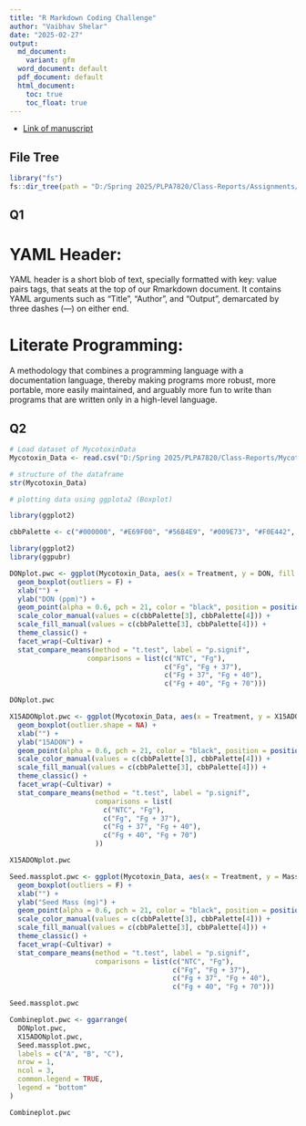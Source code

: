 ```yaml
---
title: "R Markdown Coding Challenge"
author: "Vaibhav Shelar"
date: "2025-02-27"
output:
  md_document:
    variant: gfm
  word_document: default
  pdf_document: default
  html_document: 
    toc: true
    toc_float: true
---
```


- [Link of manuscript](https://doi.org/10.1094/PDIS-06-21-1253-RE)



## File Tree

```r
library("fs")
fs::dir_tree(path = "D:/Spring 2025/PLPA7820/Class-Reports/Assignments/Coding Challnge 4")
```


## Q1
# YAML Header: 
YAML header is a short blob of text, specially formatted with key: 
value pairs tags, that seats at the top of our Rmarkdown document. It contains 
YAML arguments such as "Title", "Author", and "Output", demarcated by three 
dashes (---) on either end. 

# Literate Programming: 
A methodology that combines a programming language with
a documentation language, thereby making programs more robust, more portable, 
more easily maintained, and arguably more fun to write than programs that are 
written only in a high-level language.


## Q2

```r
# Load dataset of MycotoxinData
Mycotoxin_Data <- read.csv("D:/Spring 2025/PLPA7820/Class-Reports/MycotoxinData.csv", na.strings = "na")
```

```r
# structure of the dataframe
str(Mycotoxin_Data)
```

```r
# plotting data using ggplota2 (Boxplot)

library(ggplot2)

cbbPalette <- c("#000000", "#E69F00", "#56B4E9", "#009E73", "#F0E442", "#0072B2", "#D55E00", "#CC79A7")
```

```r
library(ggplot2)
library(ggpubr)
```


```r
DONplot.pwc <- ggplot(Mycotoxin_Data, aes(x = Treatment, y = DON, fill = Cultivar)) +
  geom_boxplot(outliers = F) + 
  xlab("") + 
  ylab("DON (ppm)") + 
  geom_point(alpha = 0.6, pch = 21, color = "black", position = position_jitterdodge()) +
  scale_color_manual(values = c(cbbPalette[3], cbbPalette[4])) +
  scale_fill_manual(values = c(cbbPalette[3], cbbPalette[4])) +
  theme_classic() +
  facet_wrap(~Cultivar) +
  stat_compare_means(method = "t.test", label = "p.signif", 
                   comparisons = list(c("NTC", "Fg"), 
                                      c("Fg", "Fg + 37"), 
                                      c("Fg + 37", "Fg + 40"), 
                                      c("Fg + 40", "Fg + 70")))

DONplot.pwc
```

```r
X15ADONplot.pwc <- ggplot(Mycotoxin_Data, aes(x = Treatment, y = X15ADON, fill = Cultivar)) +
  geom_boxplot(outlier.shape = NA) + 
  xlab("") + 
  ylab("15ADON") + 
  geom_point(alpha = 0.6, pch = 21, color = "black", position = position_jitterdodge()) +
  scale_color_manual(values = c(cbbPalette[3], cbbPalette[4])) +
  scale_fill_manual(values = c(cbbPalette[3], cbbPalette[4])) +
  theme_classic() +
  facet_wrap(~Cultivar) +
  stat_compare_means(method = "t.test", label = "p.signif", 
                     comparisons = list(
                       c("NTC", "Fg"), 
                       c("Fg", "Fg + 37"), 
                       c("Fg + 37", "Fg + 40"), 
                       c("Fg + 40", "Fg + 70")
                     ))  

X15ADONplot.pwc
```


```r
Seed.massplot.pwc <- ggplot(Mycotoxin_Data, aes(x = Treatment, y = MassperSeed_mg, fill = Cultivar)) +
  geom_boxplot(outliers = F) + 
  xlab("") + 
  ylab("Seed Mass (mg)") + 
  geom_point(alpha = 0.6, pch = 21, color = "black", position = position_jitterdodge()) +
  scale_color_manual(values = c(cbbPalette[3], cbbPalette[4])) +
  scale_fill_manual(values = c(cbbPalette[3], cbbPalette[4])) +
  theme_classic() +
  facet_wrap(~Cultivar) +
  stat_compare_means(method = "t.test", label = "p.signif", 
                     comparisons = list(c("NTC", "Fg"), 
                                        c("Fg", "Fg + 37"), 
                                        c("Fg + 37", "Fg + 40"), 
                                        c("Fg + 40", "Fg + 70")))

Seed.massplot.pwc
```

```r
Combineplot.pwc <- ggarrange(
  DONplot.pwc,
  X15ADONplot.pwc, 
  Seed.massplot.pwc, 
  labels = c("A", "B", "C"),
  nrow = 1,
  ncol = 3,
  common.legend = TRUE,
  legend = "bottom"
)

Combineplot.pwc
```

